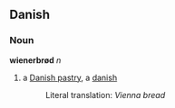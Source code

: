 ==Danish==
===Noun===
'''wienerbrød''' ''n''

# a [[Danish pastry]], a [[danish]]
#:Literal translation: ''Vienna bread''